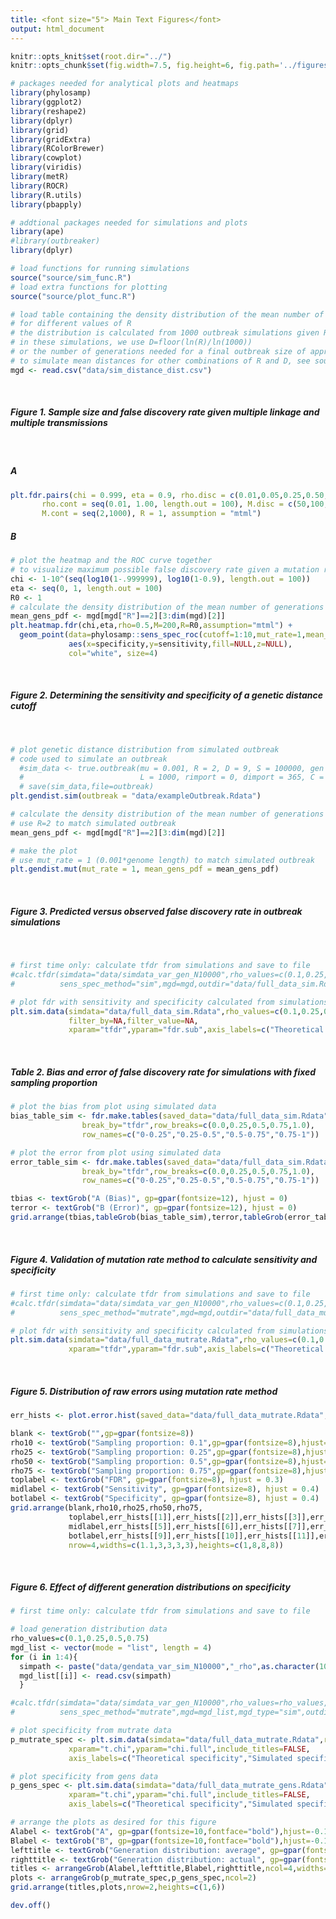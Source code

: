```yaml
---
title: <font size="5"> Main Text Figures</font>
output: html_document
---
```


```r
knitr::opts_knit$set(root.dir="../")
knitr::opts_chunk$set(fig.width=7.5, fig.height=6, fig.path='../figures/fig_data/', warning=FALSE, message=FALSE,cache=FALSE,dev=c('png','pdf'))
```

```r

# packages needed for analytical plots and heatmaps
library(phylosamp)
library(ggplot2)
library(reshape2)
library(dplyr)
library(grid)
library(gridExtra)
library(RColorBrewer)
library(cowplot)
library(viridis)
library(metR)
library(ROCR)
library(R.utils)
library(pbapply)

# addtional packages needed for simulations and plots
library(ape)
#library(outbreaker)
library(dplyr)

# load functions for running simulations
source("source/sim_func.R")
# load extra functions for plotting
source("source/plot_func.R")

# load table containing the density distribution of the mean number of generations between cases
# for different values of R
# the distribution is calculated from 1000 outbreak simulations given R and D, the number of generations
# in these simulations, we use D=floor(ln(R)/ln(1000))
# or the number of generations needed for a final outbreak size of approximately 1000 cases
# to simulate mean distances for other combinations of R and D, see source/simDist.R
mgd <- read.csv("data/sim_distance_dist.csv")

```

<br>

##### **Figure 1.** Sample size and false discovery rate given multiple linkage and multiple transmissions

<br>

##### A
```r
plt.fdr.pairs(chi = 0.999, eta = 0.9, rho.disc = c(0.01,0.05,0.25,0.50,0.75),
       rho.cont = seq(0.01, 1.00, length.out = 100), M.disc = c(50,100,200,500,1000),
       M.cont = seq(2,1000), R = 1, assumption = "mtml")
```

##### B
```r
# plot the heatmap and the ROC curve together
# to visualize maximum possible false discovery rate given a mutation rate
chi <- 1-10^(seq(log10(1-.999999), log10(1-0.9), length.out = 100))
eta <- seq(0, 1, length.out = 100)
R0 <- 1
# calculate the density distribution of the mean number of generations between cases given R
mean_gens_pdf <- mgd[mgd["R"]==2][3:dim(mgd)[2]]
plt.heatmap.fdr(chi,eta,rho=0.5,M=200,R=R0,assumption="mtml") +
  geom_point(data=phylosamp::sens_spec_roc(cutoff=1:10,mut_rate=1,mean_gens_pdf=mean_gens_pdf),
             aes(x=specificity,y=sensitivity,fill=NULL,z=NULL),
             col="white", size=4)
```

<br>

##### **Figure 2.** Determining the sensitivity and specificity of a genetic distance cutoff

<br>

```r

# plot genetic distance distribution from simulated outbreak
# code used to simulate an outbreak
  #sim_data <- true.outbreak(mu = 0.001, R = 2, D = 9, S = 100000, gen = c(0,1), 
  #                          L = 1000, rimport = 0, dimport = 365, C = 70)
  # save(sim_data,file=outbreak)
plt.gendist.sim(outbreak = "data/exampleOutbreak.Rdata")

```

```r

# calculate the density distribution of the mean number of generations between cases given R
# use R=2 to match simulated outbreak
mean_gens_pdf <- mgd[mgd["R"]==2][3:dim(mgd)[2]]

# make the plot
# use mut_rate = 1 (0.001*genome length) to match simulated outbreak
plt.gendist.mut(mut_rate = 1, mean_gens_pdf = mean_gens_pdf)

```

<br>

##### **Figure 3.** Predicted versus observed false discovery rate in outbreak simulations

<br>

```r

# first time only: calculate tfdr from simulations and save to file
#calc.tfdr(simdata="data/simdata_var_gen_N10000",rho_values=c(0.1,0.25,0.5,0.75),max_sim_size=2000,
#          sens_spec_method="sim",mgd=mgd,outdir="data/full_data_sim.Rdata")

# plot fdr with sensitivity and specificity calculated from simulations
plt.sim.data(simdata="data/full_data_sim.Rdata",rho_values=c(0.1,0.25,0.5,0.75),max_sim_size=2000,
             filter_by=NA,filter_value=NA,
             xparam="tfdr",yparam="fdr.sub",axis_labels=c("Theoretical FDR","Simulated FDR"))

```

<br>

##### **Table 2.** Bias and error of false discovery rate for simulations with fixed sampling proportion

```r

# plot the bias from plot using simulated data
bias_table_sim <- fdr.make.tables(saved_data="data/full_data_sim.Rdata",var="bias",
                break_by="tfdr",row_breaks=c(0.0,0.25,0.5,0.75,1.0),
                row_names=c("0-0.25","0.25-0.5","0.5-0.75","0.75-1"))

# plot the error from plot using simulated data
error_table_sim <- fdr.make.tables(saved_data="data/full_data_sim.Rdata",var="err",
                break_by="tfdr",row_breaks=c(0.0,0.25,0.5,0.75,1.0),
                row_names=c("0-0.25","0.25-0.5","0.5-0.75","0.75-1"))

tbias <- textGrob("A (Bias)", gp=gpar(fontsize=12), hjust = 0)
terror <- textGrob("B (Error)", gp=gpar(fontsize=12), hjust = 0)
grid.arrange(tbias,tableGrob(bias_table_sim),terror,tableGrob(error_table_sim),nrow=4,heights=c(1,7,1,7))

```

<br>

##### **Figure 4.** Validation of mutation rate method to calculate sensitivity and specificity

```r

# first time only: calculate tfdr from simulations and save to file
#calc.tfdr(simdata="data/simdata_var_gen_N10000",rho_values=c(0.1,0.25,0.5,0.75),max_sim_size=2000,
#          sens_spec_method="mutrate",mgd=mgd,outdir="data/full_data_mutrate.Rdata")

# plot fdr with sensitivity and specificity calculated from simulations
plt.sim.data(simdata="data/full_data_mutrate.Rdata",rho_values=c(0.1,0.25,0.5,0.75),max_sim_size=2000,
             xparam="tfdr",yparam="fdr.sub",axis_labels=c("Theoretical FDR","Simulated FDR"))

```

<br>

##### **Figure 5.** Distribution of raw errors using mutation rate method

```r

err_hists <- plot.error.hist(saved_data="data/full_data_mutrate.Rdata",single_value=FALSE)

blank <- textGrob("",gp=gpar(fontsize=8))
rho10 <- textGrob("Sampling proportion: 0.1",gp=gpar(fontsize=8),hjust=0.37)
rho25 <- textGrob("Sampling proportion: 0.25",gp=gpar(fontsize=8),hjust=0.37)
rho50 <- textGrob("Sampling proportion: 0.5",gp=gpar(fontsize=8),hjust=0.37)
rho75 <- textGrob("Sampling proportion: 0.75",gp=gpar(fontsize=8),hjust=0.37)
toplabel <- textGrob("FDR", gp=gpar(fontsize=8), hjust = 0.3)
midlabel <- textGrob("Sensitivity", gp=gpar(fontsize=8), hjust = 0.4)
botlabel <- textGrob("Specificity", gp=gpar(fontsize=8), hjust = 0.4)
grid.arrange(blank,rho10,rho25,rho50,rho75,
             toplabel,err_hists[[1]],err_hists[[2]],err_hists[[3]],err_hists[[4]],
             midlabel,err_hists[[5]],err_hists[[6]],err_hists[[7]],err_hists[[8]],
             botlabel,err_hists[[9]],err_hists[[10]],err_hists[[11]],err_hists[[12]],
             nrow=4,widths=c(1.1,3,3,3,3),heights=c(1,8,8,8))

```

<br>

##### **Figure 6.** Effect of different generation distributions on specificity

```r

# first time only: calculate tfdr from simulations and save to file

# load generation distribution data
rho_values=c(0.1,0.25,0.5,0.75)
mgd_list <- vector(mode = "list", length = 4)
for (i in 1:4){
  simpath <- paste("data/gendata_var_sim_N10000","_rho",as.character(100*rho_values[i]),".csv",sep="")
  mgd_list[[i]] <- read.csv(simpath)
  }

#calc.tfdr(simdata="data/simdata_var_gen_N10000",rho_values=rho_values,max_sim_size=2000,
#          sens_spec_method="mutrate",mgd=mgd_list,mgd_type="sim",outdir="data/full_data_mutrate_gens.Rdata")

# plot specificity from mutrate data
p_mutrate_spec <- plt.sim.data(simdata="data/full_data_mutrate.Rdata",rho_values=0.75,max_sim_size=2000,
             xparam="t.chi",yparam="chi.full",include_titles=FALSE,
             axis_labels=c("Theoretical specificity","Simulated specificity"))

# plot specificity from gens data
p_gens_spec <- plt.sim.data(simdata="data/full_data_mutrate_gens.Rdata",rho_values=0.75,max_sim_size=2000,
             xparam="t.chi",yparam="chi.full",include_titles=FALSE,
             axis_labels=c("Theoretical specificity","Simulated specificity"))

```

```r

# arrange the plots as desired for this figure
Alabel <- textGrob("A", gp=gpar(fontsize=10,fontface="bold"),hjust=-0.1)
Blabel <- textGrob("B", gp=gpar(fontsize=10,fontface="bold"),hjust=-0.1)
lefttitle <- textGrob("Generation distribution: average", gp=gpar(fontsize=10,fontface="bold"),hjust=0.55)
righttitle <- textGrob("Generation distribution: actual", gp=gpar(fontsize=10,fontface="bold"),hjust=0.55)
titles <- arrangeGrob(Alabel,lefttitle,Blabel,righttitle,ncol=4,widths=c(1,18,1,18))
plots <- arrangeGrob(p_mutrate_spec,p_gens_spec,ncol=2)
grid.arrange(titles,plots,nrow=2,heights=c(1,6))

```


```r

dev.off()

```